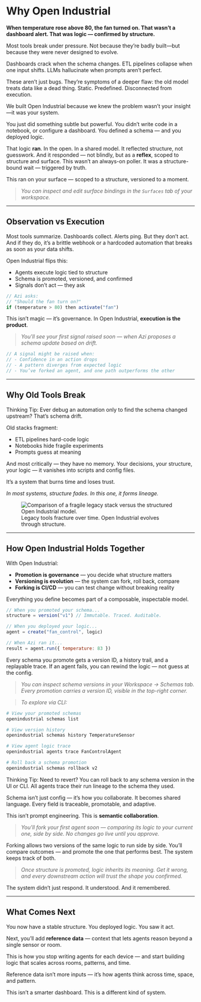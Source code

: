 # Why Open Industrial

<div class="mt-6 mb-8 px-6 py-4 border-l-4 border-indigo-500 dark:border-indigo-400 bg-indigo-50 dark:bg-indigo-950 text-indigo-900 dark:text-indigo-100 rounded">
  <strong>When temperature rose above 80, the fan turned on. That wasn’t a dashboard alert. That was logic — confirmed by structure.</strong>
</div>

Most tools break under pressure. Not because they’re badly built—but because they were never designed to evolve.

Dashboards crack when the schema changes. ETL pipelines collapse when one input shifts. LLMs hallucinate when prompts aren’t perfect.

These aren’t just bugs. They’re symptoms of a deeper flaw: the old model treats data like a dead thing. Static. Predefined. Disconnected from execution.

We built Open Industrial because we knew the problem wasn’t your insight—it was your system.

You just did something subtle but powerful. You didn’t write code in a notebook, or configure a dashboard. You defined a schema — and you deployed logic.

That logic **ran**. In the open. In a shared model. It reflected structure, not guesswork. And it responded — not blindly, but as a **reflex**, scoped to structure and surface. This wasn’t an always-on poller. It was a structure-bound wait — triggered by truth.

This ran on your surface — scoped to a structure, versioned to a moment.

> _You can inspect and edit surface bindings in the `Surfaces` tab of your workspace._

---

## Observation vs Execution

Most tools summarize. Dashboards collect. Alerts ping. But they don’t act. And if they do, it’s a brittle webhook or a hardcoded automation that breaks as soon as your data shifts.

Open Industrial flips this:
- Agents execute logic tied to structure
- Schema is promoted, versioned, and confirmed
- Signals don’t act — they ask

```js
// Azi asks:
// "Should the fan turn on?"
if (temperature > 80) then activate("fan")
```

This isn’t magic — it’s governance. In Open Industrial, **execution is the product**.

> _You’ll see your first signal raised soon — when Azi proposes a schema update based on drift._

```js
// A signal might be raised when:
// - Confidence in an action drops
// - A pattern diverges from expected logic
// - You’ve forked an agent, and one path outperforms the other
```

---

## Why Old Tools Break

<p><span class="font-semibold text-indigo-700 dark:text-indigo-300">Thinking Tip:</span> Ever debug an automation only to find the schema changed upstream? That’s schema drift.</p>

Old stacks fragment:
- ETL pipelines hard-code logic
- Notebooks hide fragile experiments
- Prompts guess at meaning

And most critically — they have no memory. Your decisions, your structure, your logic — it vanishes into scripts and config files.

It’s a system that burns time and loses trust.

_In most systems, structure fades. In this one, it forms lineage._

<figure class="my-16 flex flex-col items-center text-center max-w-xl w-full">
  <img
    src="/assets/docs/stack-contrast.png"
    alt="Comparison of a fragile legacy stack versus the structured Open Industrial model."
    class="rounded-2xl shadow-2xl ring-1 ring-white/10 w-full"
  />
  <figcaption class="mt-4 text-sm text-neutral-400 dark:text-neutral-500 tracking-wide uppercase">
    Legacy tools fracture over time. Open Industrial evolves through structure.
  </figcaption>
</figure>

---

## How Open Industrial Holds Together

With Open Industrial:
- **Promotion is governance** — you decide what structure matters
- **Versioning is evolution** — the system can fork, roll back, compare
- **Forking is CI/CD** — you can test change without breaking reality

Everything you define becomes part of a composable, inspectable model.

```js
// When you promoted your schema...
structure = version("v1") // Immutable. Traced. Auditable.

// When you deployed your logic...
agent = create("fan_control", logic)

// When Azi ran it...
result = agent.run({ temperature: 83 })
```

Every schema you promote gets a version ID, a history trail, and a replayable trace. If an agent fails, you can rewind the logic — not guess at the config.

> _You can inspect schema versions in your Workspace → Schemas tab. Every promotion carries a version ID, visible in the top-right corner._

> _To explore via CLI:_
```bash
# View your promoted schemas
openindustrial schemas list

# View version history
openindustrial schemas history TemperatureSensor

# View agent logic trace
openindustrial agents trace FanControlAgent

# Roll back a schema promotion
openindustrial schemas rollback v2
```

<p><span class="font-semibold text-indigo-700 dark:text-indigo-300">Thinking Tip:</span> Need to revert? You can roll back to any schema version in the UI or CLI. All agents trace their run lineage to the schema they used.</p>

Schema isn’t just config — it’s how you collaborate.
It becomes shared language. Every field is traceable, promotable, and adaptive.

This isn’t prompt engineering. This is **semantic collaboration**.

> _You’ll fork your first agent soon — comparing its logic to your current one, side by side. No changes go live until you approve._

Forking allows two versions of the same logic to run side by side. You’ll compare outcomes — and promote the one that performs best. The system keeps track of both.

> _Once structure is promoted, logic inherits its meaning. Get it wrong, and every downstream action will trust the shape you confirmed._

The system didn’t just respond. It understood. And it remembered.

---

## What Comes Next

You now have a stable structure. You deployed logic. You saw it act.

Next, you’ll add **reference data** — context that lets agents reason beyond a single sensor or room.

This is how you stop writing agents for each device — and start building logic that scales across rooms, patterns, and time.

Reference data isn’t more inputs — it’s how agents think across time, space, and pattern.

<aside class="border-l-4 border-neon-blue pl-4 italic text-neon-blue">
  This isn’t a smarter dashboard. This is a different kind of system.
</aside>

